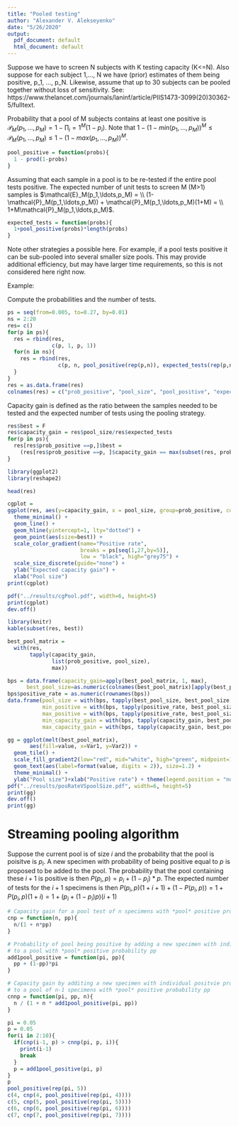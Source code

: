 ```yaml
---
title: "Pooled testing"
author: "Alexander V. Alekseyenko"
date: "5/26/2020"
output:
  pdf_document: default
  html_document: default
---
```



Suppose we have to screen N subjects with K testing capacity (K<=N). Also suppose for each subject 1,..., N we have (prior) estimates of them being positive, p_1, ..., p_N. Likewise, assume that up to 30 subjects can be pooled together without loss of sensitivity. See: https://www.thelancet.com/journals/laninf/article/PIIS1473-3099(20)30362-5/fulltext.

Probability that a pool of M subjects contains at least one positive is $\mathcal{P}_M(p_1,\ldots,p_M) = 1-\prod_i=1^M (1-p_i)$. Note that $1-(1-min(p_1,\ldots, p_M))^M \leq \mathcal{P}_M(p_1,\ldots, p_M) \leq 1-(1-max(p_1,\ldots, p_M))^M$.

```r
pool_positive = function(probs){
  1 - prod(1-probs)
}
```

Assuming that each sample in a pool is to be re-tested if the entire pool tests positive. 
The expected number of unit tests to screen M (M>1) samples is 
$\mathcal{E}_M(p_1,\ldots,p_M) = \\ (1-\mathcal{P}_M(p_1,\ldots,p_M)) + \mathcal{P}_M(p_1,\ldots,p_M)(1+M) = \\ 1+M\mathcal{P}_M(p_1,\ldots,p_M)$.

```r
expected_tests = function(probs){
  1+pool_positive(probs)*length(probs)
}
```


Note other strategies a possible here. For example, if a pool tests positive it can be sub-pooled into several smaller size pools. This may provide additional efficiency, but may have larger time requirements, so this is not considered here right now.

Example:

Compute the probabilities and the number of tests.
```r
ps = seq(from=0.005, to=0.27, by=0.01)
ns = 2:20
res= c()
for(p in ps){
  res = rbind(res,
              c(p, 1, p, 1))
  for(n in ns){
    res = rbind(res,
                c(p, n, pool_positive(rep(p,n)), expected_tests(rep(p,n))))
  }
}
res = as.data.frame(res)
colnames(res) = c("prob_positive", "pool_size", "pool_positive", "expected_tests")
```

Capacity gain is defined as the ratio between the samples needed to be tested and the expected number of tests using the pooling strategy.

```r
res$best = F
res$capacity_gain = res$pool_size/res$expected_tests
for(p in ps){
  res[res$prob_positive ==p,]$best = 
    (res[res$prob_positive ==p, ]$capacity_gain == max(subset(res, prob_positive==p)$capacity_gain))
}
```

```r
library(ggplot2)
library(reshape2)
```


```r
head(res)
```


```r
cgplot = 
ggplot(res, aes(y=capacity_gain, x = pool_size, group=prob_positive, color = prob_positive)) +
  theme_minimal() + 
  geom_line() + 
  geom_hline(yintercept=1, lty="dotted") + 
  geom_point(aes(size=best)) +
  scale_color_gradient(name="Positive rate", 
                       breaks = ps[seq(1,27,by=5)],
                       low = "black", high="grey75") +
  scale_size_discrete(guide="none") +
  ylab("Expected capacity gain") +
  xlab("Pool size")
print(cgplot)
```

```r
pdf("../results/cgPool.pdf", width=6, height=5)
print(cgplot)
dev.off()
```


```r
library(knitr)
kable(subset(res, best))
```


```r
best_pool_matrix = 
  with(res, 
       tapply(capacity_gain, 
              list(prob_positive, pool_size), 
              max))

bps = data.frame(capacity_gain=apply(best_pool_matrix, 1, max),
      best_pool_size=as.numeric(colnames(best_pool_matrix)[apply(best_pool_matrix, 1, which.max)]))
bps$positive_rate = as.numeric(rownames(bps))
data.frame(pool_size = with(bps, tapply(best_pool_size, best_pool_size, min)),
           min_positive = with(bps, tapply(positive_rate, best_pool_size, min)),
           max_positive = with(bps, tapply(positive_rate, best_pool_size, max)),
           min_capacity_gain = with(bps, tapply(capacity_gain, best_pool_size, min)),
           max_capacity_gain = with(bps, tapply(capacity_gain, best_pool_size, max)))
```

```r
gg = ggplot(melt(best_pool_matrix), 
       aes(fill=value, x=Var1, y=Var2)) + 
  geom_tile() + 
  scale_fill_gradient2(low="red", mid="white", high="green", midpoint=1) +
  geom_text(aes(label=format(value, digits = 2)), size=1.2) +
  theme_minimal() + 
  ylab("Pool size")+xlab("Positive rate") + theme(legend.position = "none")
pdf("../results/posRateVSpoolSize.pdf", width=6, height=5)
print(gg)
dev.off()
print(gg)
```


# Streaming pooling algorithm

Suppose the current pool is of size $i$ and the probability that the pool is poisitve is $p_i$. A new specimen with probability of being positive equal to $p$ is proposed to be added to the pool. The probability that the pool containing these $i+1$ is positive is then $P(p_i, p) = p_i + (1-p_i)*p$. The expected number of tests for the $i+1$ specimens is then $P(p_i, p)(1+i+1) + (1-P(p_i, p)) = 1 + P(p_i, p)(1+i) = 1 + (p_i+(1-p_i)p)(i+1)$

```r
# Capacity gain for a pool test of n specimens with *pool* positive prob pp
cnp = function(n, pp){
  n/(1 + n*pp)
}

# Probability of pool being positive by adding a new specimen with individual probability pi
# to a pool with *pool* positive probability pp
add1pool_positive = function(pi, pp){
  pp + (1-pp)*pi
}

# Capacity gain by additing a new specimen with individual positvie probability pi 
# to a pool of n-1 specimens with *pool* positive probability pp
cnnp = function(pi, pp, n){
  n / (1 + n * add1pool_positive(pi, pp))
}
```


```r
pi = 0.05
p = 0.05
for(i in 2:10){
  if(cnp(i-1, p) > cnnp(pi, p, i)){
    print(i-1)
    break
  }
  p = add1pool_positive(pi, p)
}
p
pool_positive(rep(pi, 5))
c(4, cnp(4, pool_positive(rep(pi, 4))))
c(5, cnp(5, pool_positive(rep(pi, 5))))
c(6, cnp(6, pool_positive(rep(pi, 6))))
c(7, cnp(7, pool_positive(rep(pi, 7))))
```







